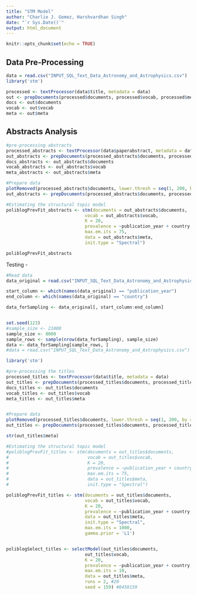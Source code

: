 ```yaml
---
title: "STM Model"
author: "Charlie J. Gomez, Harshvardhan Singh"
date: "`r Sys.Date()`"
output: html_document
---
```


```r
knitr::opts_chunk$set(echo = TRUE)
```

## Data Pre-Processing

```r
data = read.csv("INPUT_SQL_Text_Data_Astronomy_and_Astrophysics.csv")
library('stm')

processed <- textProcessor(data$title, metadata = data) 
out <- prepDocuments(processed$documents, processed$vocab, processed$meta)
docs <- out$documents
vocab <- out$vocab
meta <- out$meta


```
## Abstracts Analysis

```r

#pre-processing abstracts
processed_abstracts <- textProcessor(data$paperabstract, metadata = data) 
out_abstracts <- prepDocuments(processed_abstracts$documents, processed_abstracts$vocab, processed_abstracts$meta)
docs_abstracts <- out_abstracts$documents
vocab_abstracts <- out_abstracts$vocab
meta_abstracts <- out_abstracts$meta

#Prepare data
plotRemoved(processed_abstracts$documents, lower.thresh = seq(1, 200, by = 100))
out_abstracts <- prepDocuments(processed_abstracts$documents, processed_abstracts$vocab, processed_abstracts$meta, lower.thresh = 15)

#Estimating the structural topic model
poliblogPrevFit_abstracts <- stm(documents = out_abstracts$documents, 
                              vocab = out_abstracts$vocab, 
                              K = 20, 
                              prevalence = ~publication_year + country, 
                              max.em.its = 75, 
                              data = out_abstracts$meta, 
                              init.type = "Spectral")

poliblogPrevFit_abstracts


```
Testing -
```r
#Read data
data_original = read.csv("INPUT_SQL_Text_Data_Astronomy_and_Astrophysics.csv")

start_column <- which(names(data_original) == "publication_year")
end_column <- which(names(data_original) == "country")

data_forSampling <- data_original[, start_column:end_column]


set.seed(123)  
#sample_size <- 21000  
sample_size <- 8000
sample_rows <- sample(nrow(data_forSampling), sample_size)
data <- data_forSampling[sample_rows, ]
#data = read.csv("INPUT_SQL_Text_Data_Astronomy_and_Astrophysics.csv")

library('stm')

#pre-processing the titles
processed_titles <- textProcessor(data$title, metadata = data) 
out_titles <- prepDocuments(processed_titles$documents, processed_titles$vocab, processed_titles$meta)
docs_titles <- out_titles$documents
vocab_titles <- out_titles$vocab
meta_titles <- out_titles$meta


#Prepare data
plotRemoved(processed_titles$documents, lower.thresh = seq(1, 200, by = 100))
out_titles <- prepDocuments(processed_titles$documents, processed_titles$vocab, processed_titles$meta, lower.thresh = 15)

str(out_titles$meta)

#Estimating the structural topic model
#poliblogPrevFit_titles <- stm(documents = out_titles$documents, 
#                              vocab = out_titles$vocab, 
#                              K = 20, 
#                              prevalence = ~publication_year + country, 
#                              max.em.its = 75, 
#                              data = out_titles$meta, 
#                              init.type = "Spectral")

poliblogPrevFit_titles <- stm(documents = out_titles$documents, 
                              vocab = out_titles$vocab, 
                              K = 20, 
                              prevalence = ~publication_year + country, 
                              data = out_titles$meta, 
                              init.type = "Spectral",
                              max.em.its = 1000,
                              gamma.prior = 'L1')


poliblogSelect_titles <- selectModel(out_titles$documents, 
                              out_titles$vocab, 
                              K = 20, 
                              prevalence = ~publication_year + country, 
                              max.em.its = 10, 
                              data = out_titles$meta, 
                              runs = 2, #20
                              seed = 159) #8458159


```